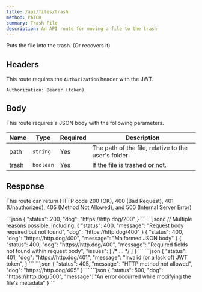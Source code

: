 ```yaml
---
title: /api/files/trash
method: PATCH
summary: Trash File
description: An API route for moving a file to the trash
---
```



Puts the file into the trash. (Or recovers it)

## Headers

This route requires the `Authorization` header with the JWT.

```
Authorization: Bearer (token)
```

## Body

This route requires a JSON body with the following parameters.

| Name  | Type      | Required | Description                                         |
| ----- | --------- | -------- | --------------------------------------------------- |
| path  | `string`  | Yes      | The path of the file, relative to the user's folder |
| trash | `boolean` | Yes      | If the file is trashed or not.                      |

## Response

This route can return HTTP code 200 (OK), 400 (Bad Request),
401 (Unauthorized), 405 (Method Not Allowed), and 500 (Internal Server Error)

<Tabs>
	<Tab name="200">
```json
{
    "status": 200,
    "dog": "https://http.dog/200"
}
```
    </Tab>
    <Tab name="400">
```jsonc
// Multiple reasons possible, including:
{
    "status": 400,
    "message": "Request body required but not found",
    "dog": "https://http.dog/400"
}
{
    "status": 400,
    "dog": "https://http.dog/400",
    "message": "Malformed JSON body"
}
{
    "status": 400,
    "dog": "https://http.dog/400",
    "message": "Required fields not found within request body",
    "issues": [ /* ... */ ]
}
```
    </Tab>
    <Tab name="401">
```json
{
    "status": 401,
    "dog": "https://http.dog/401",
    "message": "Invalid (or a lack of) JWT token",
}
```
    </Tab>
    <Tab name="405">
```json
{
    "status": 405,
    "message": "HTTP method not allowed",
    "dog": "https://http.dog/405"
}
```
    </Tab>
    <Tab name="500">
```json
{
    "status": 500,
    "dog": "https://http.dog/500",
    "message": "An error occurred while modifying the file's metadata"
}
```
    </Tab>
</Tabs>
